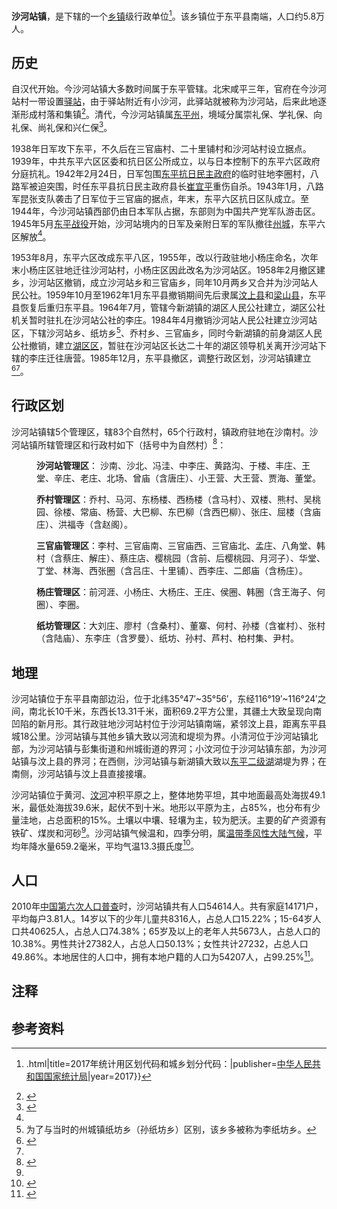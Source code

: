 {{otheruse|沙河站}}
{{中国乡级行政区
|行政区全称           = 沙河站镇
|景观照片文件名       = Xiaoyangzhuang_Village.jpg
|景观照片大小         = 250px
|景观照片描述         = 沙河站镇小杨庄村
|汉语拼音             = Shāhézhàn Zhèn
|旧称                 = 小杨庄区<br />沙河站区 
|地名出处             = 小沙河流经的驿站
|位置图文件名         = Shahezhan_in_Dongping.png
|位置图描述           = 沙河站镇在东平的位置
|自定义图片           = 
<!--“概览”栏-->
|上级行政区           = [[东平县|东平县]]
|行政区类别           = 行政建制镇
|行政区划代码         = 370923101
|建置时间             = 1985年12月<ref name="年鉴1993领导人更迭"/>
|领导职位             = 镇长
|领导名称             = <!-- 行政长官姓名 -->
|领导职位2            = 党委书记
|领导名称2            = <!-- 党委书记姓名 -->
|政府驻地             = 沙河站北村
|毗邻行政区           = 北：[[州城街道|州城街道]]、[[彭集街道|彭集街道]]<br />西：[[新湖镇_(东平县)|新湖镇]]<br>南：[[汶上县|汶上县]][[郭楼镇_(汶上县)|郭楼镇]]、[[郭仓镇|郭仓镇]]
<!--以下内容将显示在“地理、人口、经济”栏-->
|总面积               = <!-- 需手动填写单位 -->
|总人口               = 
|总人口年份           = <!-- 年份不需填写单位，下同 -->
|户籍人口             = 
|户籍人口年份         = 
|常住人口             = 
|常住人口年份         = 
|人口密度             = <!-- 需手动填写单位 -->
|GDP                  = 
|GDP年份              = 
|邮政编码             = 
|电话区号             = 538
|官方网站             = 
|网站名称             = 
|37/09/23/101/000
}}
'''沙河站镇'''，是{{PRC admin/fullname|37/09/23/101/000|3}}下辖的一个[[乡镇|乡镇]]级行政单位<ref>{{cite web|url=http://www.stats.gov.cn/tjsj/tjbz/tjyqhdmhcxhfdm/2017/{{#switch:{{PRC admin/level|{{PRC admin/parent|37/09/23/101/000}}}}{{Dead link|date=2018年12月 |bot=InternetArchiveBot |fix-attempted=yes }}|0=index|1={{PRC admin/stripcode|{{PRC admin/parent|37/09/23/101/000}}}}|#default={{PRC admin/stripcode|{{PRC admin/parent|{{PRC admin/parent|37/09/23/101/000}}}}}}/{{PRC admin/stripslashes|{{PRC admin/stripcode|{{PRC admin/parent|37/09/23/101/000}}}}}}}}.html|title=2017年统计用区划代码和城乡划分代码：{{PRC admin/plainname|{{PRC admin/parent|37/09/23/101/000}}}}|publisher=[[中华人民共和国国家统计局|中华人民共和国国家统计局]]|year=2017}}{{Dead link|date=2019年6月 |bot=InternetArchiveBot |fix-attempted=yes }}</ref>。该乡镇位于东平县南端，人口约5.8万人。

== 历史 ==
自汉代开始。今沙河站镇大多数时间属于东平管辖。北宋咸平三年，官府在今沙河站村一带设置[[驛站|驿站]]，由于驿站附近有小沙河，此驿站就被称为沙河站，后来此地逐渐形成村落和集镇<ref name="官网沙河站">{{Cite web|url=http://www.dongping.gov.cn/xq/xzjd/201801/t20180129_776983.html|title=中国·东平--山东省东平县人民政府门户网站|accessdate=2018-12-13|author=沙河站镇人民政府|date=2018-01-29|work=东平县县情—乡镇街道|publisher=东平县人民政府网|archive-url=https://web.archive.org/web/20180201032354/http://www.dongping.gov.cn/xq/xzjd/201801/t20180129_776983.html|archive-date=2018-02-01|dead-url=yes}}</ref>。清代，今沙河站镇属[[东平州|东平州]]，境域分属崇礼保、学礼保、向礼保、尚礼保和兴仁保<ref name="年鉴1993历史">{{Cite web|url=http://lib.sdsqw.cn/bin/mse.exe?seachword=&K=c94&A=1&rec=119&run=13|title=《东平年鉴》（1986-1993）,乡镇概况-沙河站镇-历史要述|accessdate=|author=东平县史志办公室|date=|publisher=|archive-date=2018-12-24|archive-url=https://web.archive.org/web/20181224132516/http://lib.sdsqw.cn/bin/mse.exe?seachword=&K=c94&A=1&rec=119&run=13|dead-url=no}}</ref>。

1938年日军攻下东平，不久后在三官庙村、二十里铺村和沙河站村设立据点。1939年，中共东平六区区委和抗日区公所成立，以与日本控制下的东平六区政府分庭抗礼。1942年2月24日，日军包围[[东平县政府#抗日民主政府时期|东平抗日民主政府]]的临时驻地李圈村，八路军被迫突围，时任东平县抗日民主政府县长[[崔宜平|崔宜平]]重伤自杀。1943年1月，八路军昆张支队袭击了日军位于三官庙的据点，年末，东平六区抗日区队成立。至1944年，今沙河站镇西部仍由日本军队占据，东部则为中国共产党军队游击区。1945年5月[[东平战役|东平战役]]开始，沙河站境内的日军及亲附日军的军队撤往[[州城|州城]]，东平六区解放<ref name="年鉴1993历史"/>。

1953年8月，东平六区改成东平八区，1955年，改以行政驻地小杨庄命名，次年末小杨庄区驻地迁往沙河站村，小杨庄区因此改名为沙河站区。1958年2月撤区建乡，沙河站区撤销，成立沙河站乡和三官庙乡，同年10月两乡又合并为沙河站人民公社。1959年10月至1962年1月东平县撤销期间先后隶属[[汶上县|汶上县]]和[[梁山县|梁山县]]，东平县恢复后重归东平县。1964年7月，管辖今新湖镇的湖区人民公社建立，湖区公社机关暂时驻扎在沙河站公社的李庄。1984年4月撤销沙河站人民公社建立沙河站区，下辖沙河站乡、纸坊乡<ref group="注">为了与当时的州城镇纸坊乡（孙纸坊乡）区别，该乡多被称为李纸坊乡。</ref>、乔村乡、三官庙乡，同时今新湖镇的前身湖区人民公社撤销，建立[[新湖镇_(东平县)|湖区区]]，暂驻在沙河站区长达二十年的湖区领导机关离开沙河站下辖的李庄迁往唐营。1985年12月，东平县撤区，调整行政区划，沙河站镇建立<ref name="年鉴1993领导人更迭">{{Cite web|url=http://lib.sdsqw.cn/bin/mse.exe?seachword=&K=c94&A=1&rec=117&run=13|title=《东平年鉴》（1986-1993），乡镇概况-沙河站镇-领导人更迭表|accessdate=|author=东平县史志办公室|date=|publisher=|archive-date=2018-12-14|archive-url=https://web.archive.org/web/20181214071109/http://lib.sdsqw.cn/bin/mse.exe?seachword=&K=c94&A=1&rec=117&run=13|dead-url=no}}</ref><ref name="年鉴1993历史"/>。

== 行政区划 ==

沙河站镇辖5个管理区，辖83个自然村，65个行政村，镇政府驻地在沙南村。沙河站镇所辖管理区和行政村如下（括号中为自然村）<ref>{{Cite web|url=http://www.stats.gov.cn/tjsj/tjbz/tjyqhdmhcxhfdm/2017/37/09/23/370923101.html|title=2017年统计用区划代码河城乡分类代码：沙河站镇|accessdate=2018-12-23|author=中国国家统计局|date=2017|publisher=|archive-date=2018-12-23|archive-url=https://web.archive.org/web/20181223121052/http://www.stats.gov.cn/tjsj/tjbz/tjyqhdmhcxhfdm/2017/37/09/23/370923101.html|dead-url=no}}</ref>：

:'''沙河站管理区'''： 沙南、沙北、冯洼、中李庄、黄路沟、于楼、丰庄、王堂、辛庄、老庄、北场、曾庙（含唐庄）、小王营、大王营、贾海、董堂。

:'''乔村管理区'''：乔村、马河、东杨楼、西杨楼（含马村）、双楼、熊村、吴桃园、徐楼、常庙、杨营、大巴柳、东巴柳（含西巴柳）、张庄、屈楼（含庙庄）、洪福寺（含赵阁）。

:'''三官庙管理区'''：李村、三官庙南、三官庙西、三官庙北、孟庄、八角堂、韩村（含蔡庄、解庄）、蔡庄店、樱桃园（含前、后樱桃园、月河子）、华堂、丁堂、林海、西张圈（含吕庄、十里铺）、西李庄、二郎庙（含杨庄）。

:'''杨庄管理区'''：前河涯、小杨庄、大杨庄、王庄、侯圈、韩圈（含王海子、何圈）、李圈。

:'''纸坊管理区'''：大刘庄、廖村（含桑村）、董寨、何村、孙楼（含崔村）、张村（含陆庙）、东李庄（含罗曼）、纸坊、孙村、芦村、柏村集、尹村。

== 地理 ==
沙河站镇位于东平县南部边沿，位于北纬35°47′~35°56′，东经116°19′~116°24′之间，南北长10千米，东西长13.31千米，面积69.2平方公里，其疆土大致呈现向南凹陷的新月形{{r|年鉴1993地形概貌}}。其行政驻地沙河站村位于沙河站镇南端，紧邻汶上县，距离东平县城18公里。沙河站镇与其他乡镇大致以河流和堤坝为界。小清河位于沙河站镇北部，为沙河站镇与彭集街道和州城街道的界河；小汶河位于沙河站镇东部，为沙河站镇与汶上县的界河；在西侧，沙河站镇与新湖镇大致以[[东平二级湖|东平二级湖]]湖堤为界；在南侧，沙河站镇与汶上县直接接壤{{r|年鉴1993地形概貌}}。

沙河站镇位于黄河、[[大汶河|汶河]]冲积平原之上，整体地势平坦，其中地面最高处海拔49.1米，最低处海拔39.6米，起伏不到十米。地形以平原为主，占85%，也分布有少量洼地，占总面积的15%{{r|年鉴1993地形概貌}}。土壤以中壤、轻壤为主，较为肥沃。主要的矿产资源有铁矿、煤炭和河砂<ref name="官网沙河站" />{{r|年鉴1993地形概貌}}。沙河站镇气候温和，四季分明，属[[温带季风气候|温带季风性大陆气候]]，平均年降水量659.2毫米，平均气温13.3摄氏度<ref name="年鉴1993地形概貌">{{Cite web|url=http://lib.sdsqw.cn/bin/mse.exe?seachword=&K=c94&A=1&rec=118&run=13|title=《东平年鉴》（1986-1993）,乡镇概况-沙河站镇-地形概貌|accessdate=|author=东平县史志办公室|date=|publisher=|archive-date=2018-12-17|archive-url=https://web.archive.org/web/20181217202322/http://lib.sdsqw.cn/bin/mse.exe?seachword=&K=c94&A=1&rec=118&run=13|dead-url=no}}</ref>。

== 人口 ==

2010年[[中国第六次人口普查|中国第六次人口普查]]时，沙河站镇共有人口54614人。共有家庭14171户，平均每户3.81人。14岁以下的少年儿童共8316人，占总人口15.22%；15-64岁人口共40625人，占总人口74.38%；65岁及以上的老年人共5673人，占总人口的10.38%。男性共计27382人，占总人口50.13%；女性共计27232，占总人口49.86%。本地居住的人口中，拥有本地户籍的人口为54207人，占99.25%<ref name="人口普查2010">{{cite web| url =http://www.yearbookchina.com/navipage-n2013030152000017.html| title =《中国2010年人口普查分乡、镇、街道资料》| author =中国国务院人口普查办公室、中国国家统计局人口就业统计司等| year =2010| website =统计年鉴分享平台| page =表15 山东省乡、镇、街道人口| format =收费| access-date =2018-07-19| archive-url =https://web.archive.org/web/20180719084356/http://www.yearbookchina.com/navipage-n2013030152000017.html| archive-date =2018-07-19| dead-url =yes}}</ref>。

== 注释 ==
<references group="注" />

== 参考资料 ==
{{commons|Category:Shahezhan Town}}
{{reflist}}
{{Geographic Location
|西北 = 
|北 =[[州城街道|州城街道]]、[[彭集街道|彭集街道]]
|東北 = 
|西 = [[新湖镇_(东平县)|新湖镇]]
|中央 = <BIG>沙河站镇</BIG>
|東 = [[郭仓镇|郭仓镇]]
|西南 = 
|南 = [[郭楼镇_(汶上县)|郭楼镇]]
|東南 = 
}}
{{PRC admin/navcat|37/09/23/101/000}}